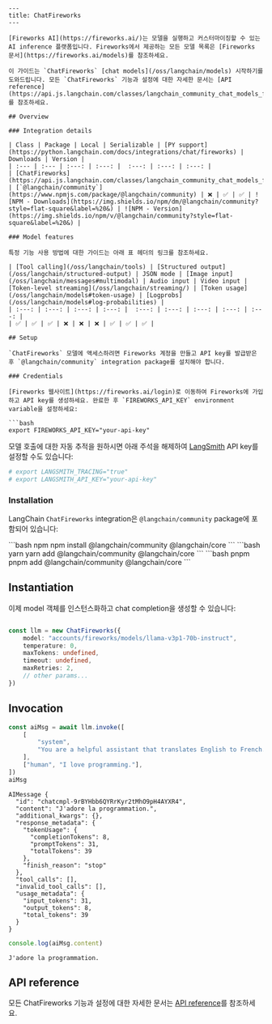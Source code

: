 ```mdx
---
title: ChatFireworks
---

[Fireworks AI](https://fireworks.ai/)는 모델을 실행하고 커스터마이징할 수 있는 AI inference 플랫폼입니다. Fireworks에서 제공하는 모든 모델 목록은 [Fireworks 문서](https://fireworks.ai/models)를 참조하세요.

이 가이드는 `ChatFireworks` [chat models](/oss/langchain/models) 시작하기를 도와드립니다. 모든 `ChatFireworks` 기능과 설정에 대한 자세한 문서는 [API reference](https://api.js.langchain.com/classes/langchain_community_chat_models_fireworks.ChatFireworks.html)를 참조하세요.

## Overview

### Integration details

| Class | Package | Local | Serializable | [PY support](https://python.langchain.com/docs/integrations/chat/fireworks) | Downloads | Version |
| :--- | :--- | :---: | :---: |  :---: | :---: | :---: |
| [ChatFireworks](https://api.js.langchain.com/classes/langchain_community_chat_models_fireworks.ChatFireworks.html) | [`@langchain/community`](https://www.npmjs.com/package/@langchain/community) | ❌ | ✅ | ✅ | ![NPM - Downloads](https://img.shields.io/npm/dm/@langchain/community?style=flat-square&label=%20&) | ![NPM - Version](https://img.shields.io/npm/v/@langchain/community?style=flat-square&label=%20&) |

### Model features

특정 기능 사용 방법에 대한 가이드는 아래 표 헤더의 링크를 참조하세요.

| [Tool calling](/oss/langchain/tools) | [Structured output](/oss/langchain/structured-output) | JSON mode | [Image input](/oss/langchain/messages#multimodal) | Audio input | Video input | [Token-level streaming](/oss/langchain/streaming/) | [Token usage](/oss/langchain/models#token-usage) | [Logprobs](/oss/langchain/models#log-probabilities) |
| :---: | :---: | :---: | :---: |  :---: | :---: | :---: | :---: | :---: |
| ✅ | ✅ | ✅ | ❌ | ❌ | ❌ | ✅ | ✅ | ✅ |

## Setup

`ChatFireworks` 모델에 액세스하려면 Fireworks 계정을 만들고 API key를 발급받은 후 `@langchain/community` integration package를 설치해야 합니다.

### Credentials

[Fireworks 웹사이트](https://fireworks.ai/login)로 이동하여 Fireworks에 가입하고 API key를 생성하세요. 완료한 후 `FIREWORKS_API_KEY` environment variable을 설정하세요:

```bash
export FIREWORKS_API_KEY="your-api-key"
```

모델 호출에 대한 자동 추적을 원하시면 아래 주석을 해제하여 [LangSmith](https://docs.smith.langchain.com/) API key를 설정할 수도 있습니다:

```bash
# export LANGSMITH_TRACING="true"
# export LANGSMITH_API_KEY="your-api-key"
```

### Installation

LangChain `ChatFireworks` integration은 `@langchain/community` package에 포함되어 있습니다:

<CodeGroup>
```bash npm
npm install @langchain/community @langchain/core
```
```bash yarn
yarn add @langchain/community @langchain/core
```
```bash pnpm
pnpm add @langchain/community @langchain/core
```
</CodeGroup>

## Instantiation

이제 model 객체를 인스턴스화하고 chat completion을 생성할 수 있습니다:

```typescript

const llm = new ChatFireworks({
    model: "accounts/fireworks/models/llama-v3p1-70b-instruct",
    temperature: 0,
    maxTokens: undefined,
    timeout: undefined,
    maxRetries: 2,
    // other params...
})
```

## Invocation

```typescript
const aiMsg = await llm.invoke([
    [
        "system",
        "You are a helpful assistant that translates English to French. Translate the user sentence.",
    ],
    ["human", "I love programming."],
])
aiMsg
```

```output
AIMessage {
  "id": "chatcmpl-9rBYHbb6QYRrKyr2tMhO9pH4AYXR4",
  "content": "J'adore la programmation.",
  "additional_kwargs": {},
  "response_metadata": {
    "tokenUsage": {
      "completionTokens": 8,
      "promptTokens": 31,
      "totalTokens": 39
    },
    "finish_reason": "stop"
  },
  "tool_calls": [],
  "invalid_tool_calls": [],
  "usage_metadata": {
    "input_tokens": 31,
    "output_tokens": 8,
    "total_tokens": 39
  }
}
```

```typescript
console.log(aiMsg.content)
```

```output
J'adore la programmation.
```

## API reference

모든 ChatFireworks 기능과 설정에 대한 자세한 문서는 [API reference](https://api.js.langchain.com/classes/langchain_community_chat_models_fireworks.ChatFireworks.html)를 참조하세요.
```